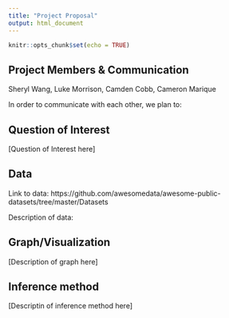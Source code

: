 ---
title: "Project Proposal"
output: html_document
---

```{r setup, include=FALSE}
knitr::opts_chunk$set(echo = TRUE)
```

## Project Members & Communication
Sheryl Wang, Luke Morrison, Camden Cobb, Cameron Marique

In order to communicate with each other, we plan to: 

## Question of Interest
[Question of Interest here]

## Data
Link to data: https://github.com/awesomedata/awesome-public-datasets/tree/master/Datasets

Description of data:

## Graph/Visualization
[Description of graph here]

## Inference method
[Descriptin of inference method here]

